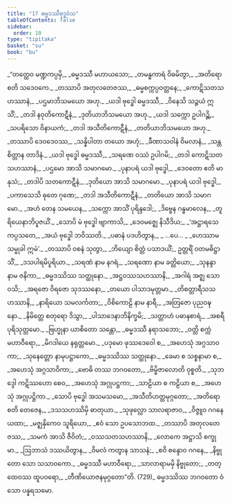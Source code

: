 ```yaml
---
title: "17 ဓမ္မဒဿီဗုဒ္ဓဝံသ"
tableOfContents: false
sidebar:
  order: 10
type: "tipitaka"
basket: "su"
book: "bu"
---
```



<DynamicBreadcrumb />

<Division number="1" book="bu">

<Paragraph number="722" type="verses" book="bu">
_“တတ္ထေဝ မဏ္ဍကပ္ပမှိ,_  
_ဓမ္မဒဿီ မဟာယသော;_  
_တမန္ဓကာရံ ဝိဓမိတွာ,_  
_အတိရောစတိ သဒေဝကေ._  

</Paragraph>

</Division>
<Division number="2" book="bu">

<Paragraph number="723" type="verses" book="bu">
_တဿာပိ အတုလတေဇဿ,_  
_ဓမ္မစက္ကပ္ပဝတ္တနေ;_  
_ကောဋိသတသဟဿာနံ,_  
_ပဌမာဘိသမယော အဟု._  

</Paragraph>

</Division>
<Division number="3" book="bu">

<Paragraph number="724" type="verses" book="bu">
_ယဒါ ဗုဒ္ဓေါ ဓမ္မဒဿီ,_  
_ဝိနေသိ သဉ္ဇယံ ဣသိံ;_  
_တဒါ နဝုတိကောဋီနံ,_  
_ဒုတိယာဘိသမယော အဟု._  

</Paragraph>

</Division>
<Division number="4" book="bu">

<Paragraph number="725" type="verses" book="bu">
_ယဒါ သက္ကော ဥပါဂဉ္ဆိ,_  
_သပရိသော ဝိနာယကံ;_  
_တဒါ အသီတိကောဋီနံ,_  
_တတိယာဘိသမယော အဟု._  

</Paragraph>

</Division>
<Division number="5" book="bu">

<Paragraph number="726" type="verses" book="bu">
_တဿာပိ ဒေဝဒေဝဿ,_  
_သန္နိပါတာ တယော အဟုံ;_  
_ခီဏာသဝါနံ ဝိမလာနံ,_  
_သန္တစိတ္တာန တာဒိနံ._  

</Paragraph>

</Division>
<Division number="6" book="bu">

<Paragraph number="727" type="verses" book="bu">
_ယဒါ ဗုဒ္ဓေါ ဓမ္မဒဿီ,_  
_သရဏေ ဝဿံ ဥပါဂမိ;_  
_တဒါ ကောဋိသတသဟဿာနံ,_  
_ပဌမော အာသိ သမာဂမော._  

</Paragraph>

</Division>
<Division number="7" book="bu">

<Paragraph number="728" type="verses" book="bu">
_ပုနာပရံ ယဒါ ဗုဒ္ဓေါ,_  
_ဒေဝတော ဧတိ မာနုသံ;_  
_တဒါပိ သတကောဋီနံ,_  
_ဒုတိယော အာသိ သမာဂမော._  

</Paragraph>

</Division>
<Division number="8" book="bu">

<Paragraph number="729" type="verses" book="bu">
_ပုနာပရံ ယဒါ ဗုဒ္ဓေါ,_  
_ပကာသေသိ ဓုတေ ဂုဏေ;_  
_တဒါ အသီတိကောဋီနံ,_  
_တတိယော အာသိ သမာဂမော._  

</Paragraph>

</Division>
<Division number="9" book="bu">

<Paragraph number="730" type="verses" book="bu">
_အဟံ တေန သမယေန,_  
_သက္ကော အာသိံ ပုရိန္ဒဒေါ;_  
_ဒိဗ္ဗေန ဂန္ဓမာလေန,_  
_တူရိယေနာဘိပူဇယိံ._  

</Paragraph>

</Division>
<Division number="10" book="bu">

<Paragraph number="731" type="verses" book="bu">
_သောပိ မံ ဗုဒ္ဓေါ ဗျာကာသိ,_  
_ဒေဝမဇ္ဈေ နိသီဒိယ;_  
_‘အဋ္ဌာရသေ ကပ္ပသတေ,_  
_အယံ ဗုဒ္ဓေါ ဘဝိဿတိ._  

</Paragraph>

</Division>
<Division number="11" book="bu">

<Paragraph number="732" type="verses" book="bu">
_ပဓာနံ ပဒဟိတွာန,_  
_ …ပေ… _  
_ဟေဿာမ သမ္မုခါ ဣမံ’._  

</Paragraph>

</Division>
<Division number="12" book="bu">

<Paragraph number="733" type="verses" book="bu">
_တဿာပိ ဝစနံ သုတွာ,_  
_ဘိယျော စိတ္တံ ပသာဒယိံ;_  
ဥတ္တရိံ ဝတမဓိဋ္ဌာသိံ,_  
_ဒသပါရမိပူရိယာ._  

</Paragraph>

</Division>
<Division number="13" book="bu">

<Paragraph number="734" type="verses" book="bu">
_သရဏံ နာမ နဂရံ,_  
_သရဏော နာမ ခတ္တိယော;_  
_သုနန္ဒာ နာမ ဇနိကာ,_  
_ဓမ္မဒဿိဿ သတ္ထုနော._  

</Paragraph>

</Division>
<Division number="14" book="bu">

<Paragraph number="735" type="verses" book="bu">
_အဋ္ဌဝဿသဟဿာနိ,_  
_အဂါရံ အဇ္ဈ သော ဝသိ;_  
_အရဇော ဝိရဇော သုဒဿနော,_  
_တယော ပါသာဒမုတ္တမာ._  

</Paragraph>

</Division>
<Division number="15" book="bu">

<Paragraph number="736" type="verses" book="bu">
_တိစတ္တာရီသသဟဿာနိ,_  
_နာရိယော သမလင်္ကတာ;_  
_ဝိစိကောဠိ နာမ နာရီ,_  
_အတြဇော ပုညဝဍ္ဎနော._  

</Paragraph>

</Division>
<Division number="16" book="bu">

<Paragraph number="737" type="verses" book="bu">
_နိမိတ္တေ စတုရော ဒိသွာ,_  
_ပါသာဒေနာဘိနိက္ခမိ;_  
_သတ္တာဟံ ပဓာနစာရံ,_  
_အစရီ ပုရိသုတ္တမော._  

</Paragraph>

</Division>
<Division number="17" book="bu">

<Paragraph number="738" type="verses" book="bu">
_ဗြဟ္မုနာ ယာစိတော သန္တော,_  
_ဓမ္မဒဿီ နရာသဘော;_  
_ဝတ္တိ စက္ကံ မဟာဝီရော,_  
_မိဂဒါယေ နရုတ္တမော._  

</Paragraph>

</Division>
<Division number="18" book="bu">

<Paragraph number="739" type="verses" book="bu">
_ပဒုမော ဖုဿဒေဝေါ စ,_  
_အဟေသုံ အဂ္ဂသာဝကာ;_  
_သုနေတ္တော နာမုပဋ္ဌာကော,_  
_ဓမ္မဒဿိဿ သတ္ထုနော._  

</Paragraph>

</Division>
<Division number="19" book="bu">

<Paragraph number="740" type="verses" book="bu">
_ခေမာ စ သစ္စနာမာ စ,_  
_အဟေသုံ အဂ္ဂသာဝိကာ;_  
_ဗောဓိ တဿ ဘဂဝတော,_  
_ဗိမ္ဗိဇာလောတိ ဝုစ္စတိ._  

</Paragraph>

</Division>
<Division number="20" book="bu">

<Paragraph number="741" type="verses" book="bu">
_သုဘဒ္ဒေါ ကဋိဿဟော စေဝ,_  
_အဟေသုံ အဂ္ဂုပဋ္ဌကာ;_  
_သာဠိယာ စ ကဠိယာ စ,_  
_အဟေသုံ အဂ္ဂုပဋ္ဌိကာ._  

</Paragraph>

</Division>
<Division number="21" book="bu">

<Paragraph number="742" type="verses" book="bu">
_သောပိ ဗုဒ္ဓေါ အသမသမော,_  
_အသီတိဟတ္ထမုဂ္ဂတော;_  
_အတိရောစတိ တေဇေန,_  
_ဒသသဟဿိမှိ ဓာတုယာ._  

</Paragraph>

</Division>
<Division number="22" book="bu">

<Paragraph number="743" type="verses" book="bu">
_သုဖုလ္လော သာလရာဇာဝ,_  
_ဝိဇ္ဇူဝ ဂဂနေ ယထာ;_  
_မဇ္ဈနှိကေဝ သူရိယော,_  
_ဧဝံ သော ဥပသောဘထ._  

</Paragraph>

</Division>
<Division number="23" book="bu">

<Paragraph number="744" type="verses" book="bu">
_တဿာပိ အတုလတေဇဿ,_  
_သမကံ အာသိ ဇီဝိတံ;_  
_ဝဿသတသဟဿာနိ,_  
_လောကေ အဋ္ဌာသိ စက္ခုမာ._  

</Paragraph>

</Division>
<Division number="24" book="bu">

<Paragraph number="745" type="verses" book="bu">
_ဩဘာသံ ဒဿယိတွာန,_  
_ဝိမလံ ကတွာန သာသနံ;_  
_စဝိ စန္ဒောဝ ဂဂနေ,_  
_နိဗ္ဗုတော သော သသာဝကော._  

</Paragraph>

</Division>
<Division number="25" book="bu">

<Paragraph number="746" type="verses" book="bu">
_ဓမ္မဒဿီ မဟာဝီရော,_  
_သာလာရာမမှိ နိဗ္ဗုတော;_  
_တတ္ထေဝဿ ထူပဝရော,_  
_တီဏိယောဇနမုဂ္ဂတော”တိ. (729)_  


</Paragraph>
</Division>

<Paragraph number="747" type="center" book="bu">
ဓမ္မဒဿိဿ ဘဂဝတော ဝံသော ပန္နရသမော.
</Paragraph>